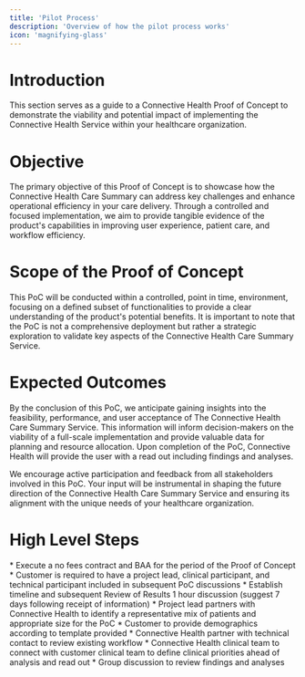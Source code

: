 ```yaml
---
title: 'Pilot Process'
description: 'Overview of how the pilot process works'
icon: 'magnifying-glass'
---
```


# Introduction
This section serves as a guide to a Connective Health Proof of Concept to demonstrate the viability and potential
impact of implementing the Connective Health Service within your healthcare organization.

# Objective
The primary objective of this Proof of Concept is to showcase how the Connective Health Care Summary can address key
challenges and enhance operational efficiency in your care delivery. Through a controlled and focused implementation,
we aim to provide tangible evidence of the product's capabilities in improving user experience, patient care, and
workflow efficiency.

# Scope of the Proof of Concept
This PoC will be conducted within a controlled, point in time, environment, focusing on a defined subset of
functionalities to provide a clear understanding of the product's potential benefits.
It is important to note that the PoC is not a comprehensive deployment but rather a strategic exploration to
validate key aspects of the Connective Health Care Summary Service.

# Expected Outcomes
By the conclusion of this PoC, we anticipate gaining insights into the feasibility, performance, and user acceptance of
The Connective Health Care Summary Service. This information will inform decision-makers on the viability of a
full-scale implementation and provide valuable data for planning and resource allocation.
Upon completion of the PoC, Connective Health will provide the user with a read out including findings and analyses.

We encourage active participation and feedback from all stakeholders involved in this PoC.
Your input will be instrumental in shaping the future direction of the Connective Health Care Summary
Service and ensuring its alignment with the unique needs of your healthcare organization.

# High Level Steps

<Steps>
    <Step title="Complete contract / BAA">
        * Execute a no fees contract and BAA for the period of the Proof of Concept
    </Step>
    <Step title="Define PoC team">
        * Customer is required to have a project lead, clinical participant, and technical participant included in subsequent PoC discussions
        * Establish timeline and subsequent Review of Results 1 hour discussion (suggest 7 days following receipt of information)
    </Step>
    <Step title="Patient Population Selection">
        * Project lead partners with Connective Health to identify a representative mix of patients and appropriate size for the PoC
        * Customer to provide demographics according to template provided
    </Step>
    <Step title="Workflow and clinical discussions">
        * Connective Health partner with technical contact to review existing workflow
        * Connective Health clinical team to connect with customer clinical team to define clinical priorities ahead of analysis and read out
    </Step>
    <Step title="Review of Results">
        * Group discussion to review findings and analyses
    </Step>
</Steps>